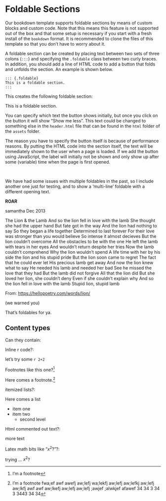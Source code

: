# Foldable Sections

Our bookdown template supports foldable sections by means of custom blocks and custom code. Note that this means this feature is not supported out of the box and that some setup is necessary if you start with a fresh install of the `bookdown` format. It is recommended to clone the files of this template so that you don't have to worry about it.

A foldable section can be created by placing text between two sets of three colons (`:::`) and specifying the `.foldable` class between two curly braces. In addition, you should add a line of HTML code to add a button that folds and unfolds the section. An example is shown below.

    ::: {.foldable}
    This is a foldable section.
    :::

This creates the following foldable section:

::: {.foldable}
This is a foldable section.
:::

You can specify which text the button shows initially, but once you click on the button it will show "Show me less". This text could be changed to something else in the `header.html` file that can be found in the `html` folder of the `assets` folder.

The reason you have to specify the button itself is because of performance reasons. By putting the HTML code into the section itself, the text will be immediately shown to the user when a page is loaded. If we add the button using JavaScript, the label will initially not be shown and only show up after some (variable) time when the page is first opened.

\

We have had some issues with multiple foldables in the past, so I include another one just for testing, and to show a 'multi-line' foldable with a different opening text.

::: {.foldable}
**ROAR**

samantha Dec 2013

The Lion & the Lamb And so the lion fell in love with the lamb She thought she had the upper hand But fate got in the way And the lion had nothing to say So they began a life together Determined to last forever For their love was stronger than you would believe So intense it almost decieves But the lion couldn't overcome All the obstacles to be with the one He left the lamb with tears in her eyes And wouldn't return despite her tries Now the lamb couldn't comprehend Why the lion wouldn't spend A life time with her by his side the lion and his stupid pride But the lion soon came to regret The fact that he could ever let His precious lamb get away And now the lion knew what to say He needed his lamb and needed her bad See he missed the love that they had But the lamb did not forgive All that the lion did But she loved her lion, she couldn't deny Even if she couldn't explain why And so the lion fell in love with the lamb Stupid lion, stupid lamb

From: <https://hellopoetry.com/words/lion/>

(we warned you)
:::

That's foldables for ya.

## Content types

Can they contain:

Inline r code?:

::: {.foldable}
let's try some `r 2+2`
:::


Footnotes like this one?^[I'm a footnote]

::: {.foldable}
Here comes a footnote.^[I'm a footnote fwa;ef awf awefj aw;lefj wa;lekfj aw;lefj aw;lefkj aw;lefj aw;lkfj awf awf aw;lkefj aw;lefj aw;lefj ;awjef ;alwkjef afawef 34 34 3 34 3 3443 34 34]
:::


itemized lists?:

::: {.foldable}
Here comes a list

- item one
- item two
   - second level
:::

Html commented out text?:

::: {.foldable}
<!-- html comment thing -->
more text
:::

Latex math bits like "$x^2$?"?:

::: {.foldable}
trying ... $x^2$?
:::
